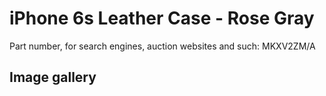 
# iPhone 6s Leather Case - Rose Gray

Part number, for search engines, auction websites and such: MKXV2ZM/A

## Image gallery

<div style={{ width: "768px" }}>
  <GalleryComponent
    images={[
      {
        original: "/everysource/MKXV2.png",
        thumbnail: "/everypreview/MKXV2.png",
      },
      {
        original: "/everysource/MKXV2_AV1_GOLD.png",
        thumbnail: "/everypreview/MKXV2_AV1_GOLD.png",
      },
      {
        original: "/everysource/MKXV2_AV1_SILVER.png",
        thumbnail: "/everypreview/MKXV2_AV1_SILVER.png",
      },
      {
        original: "/everysource/MKXV2_AV1_SPACE_GRAY.png",
        thumbnail: "/everypreview/MKXV2_AV1_SPACE_GRAY.png",
      }
    ]}
  />
</div>